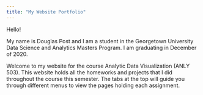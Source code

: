 ```yaml
---
title: "My Website Portfolio"
---
```


Hello!

My name is Douglas Post and I am a student in the Georgetown University Data Science and Analytics Masters Program. I am graduating in December of 2020.

Welcome to my website for the course Analytic Data Visualization (ANLY 503). This website holds all the homeworks and projects that I did throughout the course this semester. The tabs at the top will guide you through different menus to view the pages holding each assignment.


